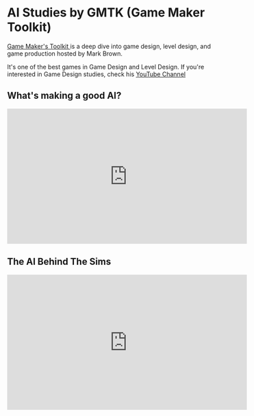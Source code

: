 # AI Studies by GMTK (Game Maker Toolkit)

<a href="https://www.youtube.com/@GMTK">Game Maker's Toolkit </a> is a deep dive into game design, level design, and game production hosted by Mark Brown.

It's one of the best games in Game Design and Level Design. If you're interested in Game Design studies, check his <a href="https://www.youtube.com/@GMTK"> YouTube Channel </a>


## What's making a good AI?

<iframe width="560" height="315" src="https://www.youtube.com/embed/9bbhJi0NBkk?si=TpvumBQYH45f_2c1" title="YouTube video player" frameborder="0" allow="accelerometer; autoplay; clipboard-write; encrypted-media; gyroscope; picture-in-picture; web-share" allowfullscreen></iframe>


## The AI Behind The Sims

<iframe width="560" height="315" src="https://www.youtube.com/embed/9gf2MT-IOsg?si=OyVzpJRgl9tcmZ32" title="YouTube video player" frameborder="0" allow="accelerometer; autoplay; clipboard-write; encrypted-media; gyroscope; picture-in-picture; web-share" allowfullscreen></iframe>
